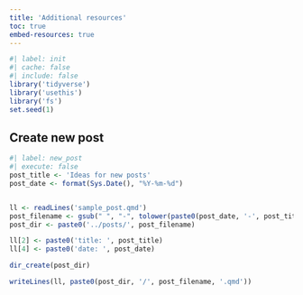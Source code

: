 ```yaml
---
title: 'Additional resources'
toc: true
embed-resources: true
---
```


```r
#| label: init
#| cache: false
#| include: false
library('tidyverse')
library('usethis')
library('fs')
set.seed(1)
```

## Create new post
```r
#| label: new_post
#| execute: false
post_title <- 'Ideas for new posts'
post_date <- format(Sys.Date(), "%Y-%m-%d")


ll <- readLines('sample_post.qmd')
post_filename <- gsub(" ", "-", tolower(paste0(post_date, '-', post_title)))
post_dir <- paste0('../posts/', post_filename)

ll[2] <- paste0('title: ', post_title)
ll[4] <- paste0('date: ', post_date)

dir_create(post_dir)

writeLines(ll, paste0(post_dir, '/', post_filename, '.qmd'))

```

